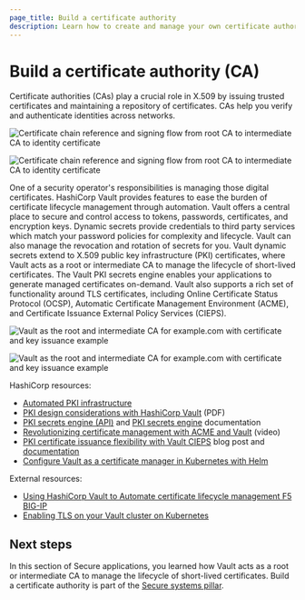 ```yaml
---
page_title: Build a certificate authority
description: Learn how to create and manage your own certificate authority (CA) using HashiCorp Vault.
---
```


# Build a certificate authority (CA)

Certificate authorities (CAs) play a crucial role in X.509 by issuing trusted certificates and maintaining a repository of certificates. CAs help you verify and authenticate identities across networks.

<ImageConfig hideBorder caption="Certificate chain reference and signing flow from root CA to intermediate CA to identity certificate">

![Certificate chain reference and signing flow from root CA to intermediate CA to identity certificate](/img/well-architected-framework/diagram-secure-cluster-tls.png#light-theme-only)

</ImageConfig>

<ImageConfig hideBorder>

![Certificate chain reference and signing flow from root CA to intermediate CA to identity certificate](/img/well-architected-framework/diagram-secure-cluster-tls-dark.png#dark-theme-only)

</ImageConfig>

One of a security operator's responsibilities is managing those digital certificates. HashiCorp Vault provides features to ease the burden of certificate lifecycle management through automation. Vault offers a central place to secure and control access to tokens, passwords, certificates, and encryption keys. Dynamic secrets provide credentials to third party services which match your password policies for complexity and lifecycle. Vault can also manage the revocation and rotation of secrets for you. Vault dynamic secrets extend to X.509 public key infrastructure (PKI) certificates, where Vault acts as a root or intermediate CA to manage the lifecycle of short-lived certificates. The Vault PKI secrets engine enables your applications to generate managed certificates on-demand. Vault also supports a rich set of functionality around TLS certificates, including Online Certificate Status Protocol (OCSP), Automatic Certificate Management Environment (ACME), and Certificate Issuance External Policy Services (CIEPS).

<ImageConfig hideBorder caption="Vault can act as both root and intermediate CA to handle issuance and signing of TLS certificates and keys">

![Vault as the root and intermediate CA for example.com with certificate and key issuance example](/img/well-architected-framework/diagram-pki-ca.png#light-theme-only)

</ImageConfig>

<ImageConfig hideBorder>

![Vault as the root and intermediate CA for example.com with certificate and key issuance example](/img/well-architected-framework/diagram-pki-ca-dark.png#dark-theme-only)

</ImageConfig>

HashiCorp resources:

- [Automated PKI infrastructure](https://www.vaultproject.io/use-cases/automated-pki-infrastructure)
- [PKI design considerations with HashiCorp Vault](https://www.datocms-assets.com/2885/1697137642-vault-pki-considerations-v1.pdf) (PDF)
- [PKI secrets engine (API)](/vault/api-docs/secret/pki) and [PKI secrets engine](/vault/docs/secrets/pki) documentation
- [Revolutionizing certificate management with ACME and Vault](https://www.youtube.com/watch?v=C8KCK8ErW-U) (video)
- [PKI certificate issuance flexibility with Vault CIEPS](https://www.hashicorp.com/blog/pki-certificate-issuance-flexibility-with-vault-cieps) blog post and [documentation](/vault/docs/secrets/pki/cieps)
- [Configure Vault as a certificate manager in Kubernetes with Helm](/vault/tutorials/kubernetes/kubernetes-cert-manager)

External resources:

- [Using HashiCorp Vault to Automate certificate lifecycle management F5 BIG-IP](https://maniak.io/using-hashicorp-vault-to-automate-certificate-lifecycle-management-f5-big-ip)
- [Enabling TLS on your Vault cluster on Kubernetes](https://medium.com/@martin.hodges/enabling-tls-on-your-vault-cluster-on-kubernetes-0d20439b13d0)

## Next steps

In this section of Secure applications, you learned how Vault acts as a root or intermediate CA to manage the lifecycle of short-lived certificates. Build a certificate authority is part of the [Secure systems pillar](/well-architected-framework/secure-systems).
